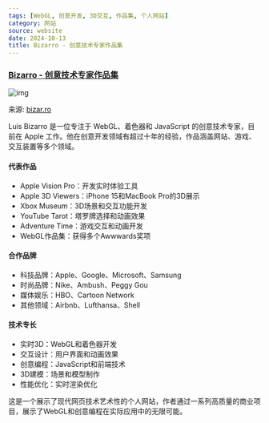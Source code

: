 ```yaml
---
tags: [WebGL, 创意开发, 3D交互, 作品集, 个人网站]
category: 网站
source: website
date: 2024-10-13
title: Bizarro - 创意技术专家作品集
---
```


### [Bizarro - 创意技术专家作品集](https://bizar.ro/)

![img](https://img.mengpeng.tech/i/2024/12/06/675288d0cb492.webp)

来源: [bizar.ro](https://bizar.ro/)

Luis Bizarro 是一位专注于 WebGL、着色器和 JavaScript 的创意技术专家，目前在 Apple 工作。他在创意开发领域有超过十年的经验，作品涵盖网站、游戏、交互装置等多个领域。

#### 代表作品
- Apple Vision Pro：开发实时体验工具
- Apple 3D Viewers：iPhone 15和MacBook Pro的3D展示
- Xbox Museum：3D场景和交互功能开发
- YouTube Tarot：塔罗牌选择和动画效果
- Adventure Time：游戏交互和动画开发
- WebGL作品集：获得多个Awwwards奖项

#### 合作品牌
- 科技品牌：Apple、Google、Microsoft、Samsung
- 时尚品牌：Nike、Ambush、Peggy Gou
- 媒体娱乐：HBO、Cartoon Network
- 其他领域：Airbnb、Lufthansa、Shell

#### 技术专长
- 实时3D：WebGL和着色器开发
- 交互设计：用户界面和动画效果
- 创意编程：JavaScript和前端技术
- 3D建模：场景和模型制作
- 性能优化：实时渲染优化

这是一个展示了现代网页技术艺术性的个人网站，作者通过一系列高质量的商业项目，展示了WebGL和创意编程在实际应用中的无限可能。 